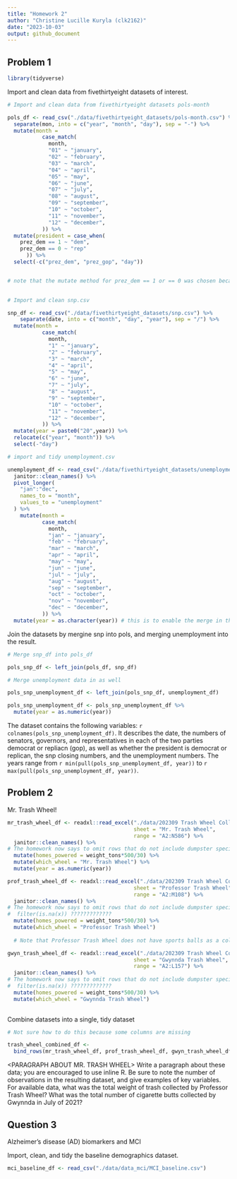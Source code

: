 ```yaml
---
title: "Homework 2"
author: "Christine Lucille Kuryla (clk2162)"
date: "2023-10-03"
output: github_document
---
```


## Problem 1

```r
library(tidyverse)
```

Import and clean data from fivethirtyeight datasets of interest.

```r

# Import and clean data from fivethirtyeight datasets pols-month

pols_df <- read_csv("./data/fivethirtyeight_datasets/pols-month.csv") %>% 
  separate(mon, into = c("year", "month", "day"), sep = "-") %>% 
  mutate(month = 
           case_match(
             month,
             "01" ~ "january",
             "02" ~ "february",
             "03" ~ "march",
             "04" ~ "april",
             "05" ~ "may",
             "06" ~ "june",
             "07" ~ "july",
             "08" ~ "august",
             "09" ~ "september",
             "10" ~ "october",
             "11" ~ "november",
             "12" ~ "december",
           )) %>%
  mutate(president = case_when(
    prez_dem == 1 ~ "dem",
    prez_dem == 0 ~ "rep"
      )) %>% 
  select(-c("prez_dem", "prez_gop", "day"))


# note that the mutate method for prez_dem == 1 or == 0 was chosen because of the code book, and because there exists values of "2" in prez_gop, which does not agree with the code book. Here we are assuming that prez_rep = 2 and prez_dem = 0 means that the president was republican. 
  

# Import and clean snp.csv 

snp_df <- read_csv("./data/fivethirtyeight_datasets/snp.csv") %>% 
    separate(date, into = c("month", "day", "year"), sep = "/") %>% 
  mutate(month = 
           case_match(
             month,
             "1" ~ "january",
             "2" ~ "february",
             "3" ~ "march",
             "4" ~ "april",
             "5" ~ "may",
             "6" ~ "june",
             "7" ~ "july",
             "8" ~ "august",
             "9" ~ "september",
             "10" ~ "october",
             "11" ~ "november",
             "12" ~ "december",
           )) %>%
  mutate(year = paste0("20",year)) %>%
  relocate(c("year", "month")) %>%
  select(-"day")

# import and tidy unemployment.csv

unemployment_df <- read_csv("./data/fivethirtyeight_datasets/unemployment.csv") %>% 
  janitor::clean_names() %>% 
  pivot_longer(
    "jan":"dec",
    names_to = "month",
    values_to = "unemployment"
  ) %>% 
    mutate(month = 
           case_match(
             month,
             "jan" ~ "january",
             "feb" ~ "february",
             "mar" ~ "march",
             "apr" ~ "april",
             "may" ~ "may",
             "jun" ~ "june",
             "jul" ~ "july",
             "aug" ~ "august",
             "sep" ~ "september",
             "oct" ~ "october",
             "nov" ~ "november",
             "dec" ~ "december",
           )) %>% 
  mutate(year = as.character(year)) # this is to enable the merge in the next step

```

Join the datasets by mergine snp into pols, and merging unemployment into the result.

```r

# Merge snp_df into pols_df

pols_snp_df <- left_join(pols_df, snp_df)

# Merge unemployment data in as well

pols_snp_unemployment_df <- left_join(pols_snp_df, unemployment_df)

pols_snp_unemployment_df <- pols_snp_unemployment_df %>%
  mutate(year = as.numeric(year))

```

The dataset contains the following variables: `r colnames(pols_snp_unemployment_df)`. It describes the date, the numbers of senators, governors, and representatives in each of the two parties democrat or repliacn (gop), as well as whether the president is democrat or replican, the snp closing numbers, and the unemployment numbers. The years range from `r min(pull(pols_snp_unemployment_df, year))` to `r max(pull(pols_snp_unemployment_df, year))`. 

## Problem 2

Mr. Trash Wheel!

```r
mr_trash_wheel_df <- readxl::read_excel("./data/202309 Trash Wheel Collection Data.xlsx", 
                                        sheet = "Mr. Trash Wheel",
                                        range = "A2:N586") %>% 
  janitor::clean_names() %>% 
# The homework now says to omit rows that do not include dumpster specific data, but I think they all do?
  mutate(homes_powered = weight_tons*500/30) %>% 
  mutate(which_wheel = "Mr. Trash Wheel") %>%
  mutate(year = as.numeric(year))

prof_trash_wheel_df <- readxl::read_excel("./data/202309 Trash Wheel Collection Data.xlsx", 
                                        sheet = "Professor Trash Wheel",
                                        range = "A2:M108") %>% 
  janitor::clean_names() %>% 
# The homework now says to omit rows that do not include dumpster specific data, but I think they all do?
#  filter(is.na(x)) ?????????????
  mutate(homes_powered = weight_tons*500/30) %>% 
  mutate(which_wheel = "Professor Trash Wheel")
  
  # Note that Professor Trash Wheel does not have sports balls as a column

gwyn_trash_wheel_df <- readxl::read_excel("./data/202309 Trash Wheel Collection Data.xlsx", 
                                        sheet = "Gwynnda Trash Wheel",
                                        range = "A2:L157") %>% 
  janitor::clean_names() %>% 
# The homework now says to omit rows that do not include dumpster specific data, but I think they all do?
#  filter(is.na(x)) ?????????????
  mutate(homes_powered = weight_tons*500/30) %>% 
  mutate(which_wheel = "Gwynnda Trash Wheel")
  
```

Combine datasets into a single, tidy dataset 

```r
# Not sure how to do this because some columns are missing 

trash_wheel_combined_df <- 
  bind_rows(mr_trash_wheel_df, prof_trash_wheel_df, gwyn_trash_wheel_df)

```

<PARAGRAPH ABOUT MR. TRASH WHEEL>
Write a paragraph about these data; you are encouraged to use inline R. Be sure to note the number of observations in the resulting dataset, and give examples of key variables. For available data, what was the total weight of trash collected by Professor Trash Wheel? What was the total number of cigarette butts collected by Gwynnda in July of 2021?




## Question 3

Alzheimer's disease (AD) biomarkers and MCI 

Import, clean, and tidy the baseline demographics dataset.

```r

mci_baseline_df <- read_csv("./data/data_mci/MCI_baseline.csv")

```

